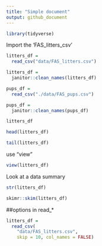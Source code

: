 ```yaml
---
title: "Simple document"
output: github_document
---
```

```r
library(tidyverse)
```


Import the 'FAS_litters_csv'

```r
litters_df = 
  read_csv("data/FAS_litters.csv")

litters_df = 
  janitor::clean_names(litters_df)

```

```r
pups_df = 
  read_csv("./data/FAS_pups.csv")

pups_df = 
  janitor::clean_names(pups_df)
```

```r
litters_df

head(litters_df)

tail(litters_df)
```

use "view"

```r
view(litters_df)

```

Look at a data summary

```r
str(litters_df)

skimr::skim(litters_df)
```

##options in read_*

```r
litters_df =
  read_csv(
    "data/FAS_litters.csv", 
    skip = 10, col_names = FALSE)
```

